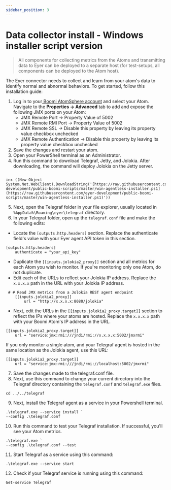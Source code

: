 ```yaml
---
sidebar_position: 3
---
```


# Data collector install - Windows installer script version

> All components for collecting metrics from the Atoms and transmitting data to Eyer can be deployed to a separate host (for test-setups, all components can be deployed to the Atom host).

The Eyer connector needs to collect and learn from your atom's data to identify normal and abnormal behaviors. To get started, follow this installation guide:

1. Log in to your[ Boomi AtomSphere account](https://platform.boomi.com/) and select your Atom. Navigate to the **Properties -> Advanced** tab to add and expose the following JMX ports on your Atom:
    * JMX Remote Port -> Property Value of 5002
    * JMX Remote RMI Port -> Property Value of 5002
    * JMX Remote SSL -> Disable this property by leaving its property value checkbox unchecked
    * JMX Remote Authentication -> Disable this property by leaving its property value checkbox unchecked
2. Save the changes and restart your atom.
3. Open your PowerShell terminal as an Administrator.
4. Run this command to download Telegraf, Jetty, and Jolokia. After downloading, the command will deploy Jolokia on the Jetty server.

```

iex ((New-Object System.Net.WebClient).DownloadString('[https://raw.githubusercontent.com/eyer-development/public-boomi-scripts/master/win-agentless-installer.ps1](https://raw.githubusercontent.com/eyer-development/public-boomi-scripts/master/win-agentless-installer.ps1)'))

```



5. Next, open the Telegraf folder in your file explorer, usually located in `%AppData%\Roaming\eyer\telegraf` directory.
6. In your Telegraf folder, open up the `telegraf.conf` file and make the following edits:
* Locate the `[outputs.http.headers]` section. Replace the authenticate field's value with your Eyer agent API token in this section.

```
[outputs.http.headers]
	authenticate = "your_api_key"
```



* Duplicate the `[[inputs.jolokia2_proxy]]` section and all metrics for each Atom you wish to monitor. If you're monitoring only one Atom, do not duplicate.
* Edit each of the URLs to reflect your Jolokia IP address. Replace the `x.x.x.x` path in the URL with your Jolokia IP address. 

``` 
 # # Read JMX metrics from a Jolokia REST agent endpoint
    [[inputs.jolokia2_proxy]]
        url = "http://x.x.x.x:8080/jolokia"
``` 



* Next, edit the URLs in the `[[inputs.jolokia2_proxy.target]]` section to reflect the IPs where your atoms are hosted. Replace the `x.x.x.x` path with your Boomi Atom's IP address in the URL.  

```
[[inputs.jolokia2_proxy.target]]
    url = "service:jmx:rmi:///jndi/rmi://x.x.x.x:5002/jmxrmi"
```

If you only monitor a single atom, and your Telegraf agent is hosted in the same location as the Jolokia agent, use this URL:

```
[[inputs.jolokia2_proxy.target]]
    url = "service:jmx:rmi:///jndi/rmi://localhost:5002/jmxrmi"
```



7. Save the changes made to the telegraf.conf file.
8. Next, use this command to change your current directory into the Telegraf directory containing the `telegraf.conf` and `telegraf.exe` files.

```
cd ../../telegraf
```



9. Next, install the Telegraf agent as a service in your Powershell terminal.   

```
.\telegraf.exe --service install `
--config .\telegraf.conf      
```



10. Run this command to test your Telegraf installation. If successful, you'll see your Atom metrics.

```
.\telegraf.exe `
--config .\telegraf.conf --test
```



11. Start Telegraf as a service using this command:

```
.\telegraf.exe --service start
```



12. Check if your Telegraf service is running using this command:

```
Get-service Telegraf
```
